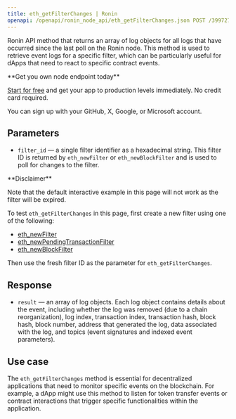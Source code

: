 ---
title: eth_getFilterChanges | Ronin
openapi: /openapi/ronin_node_api/eth_getFilterChanges.json POST /3997273fc956a67dc6982384500e669e
---

Ronin API method that returns an array of log objects for all logs that have occurred since the last poll on the Ronin node. This method is used to retrieve event logs for a specific filter, which can be particularly useful for dApps that need to react to specific contract events.

<Check>
**Get you own node endpoint today**

[Start for free](https://console.chainstack.com/) and get your app to production levels immediately. No credit card required.

You can sign up with your GitHub, X, Google, or Microsoft account.
</Check>


## Parameters

* `filter_id` — a single filter identifier as a hexadecimal string. This filter ID is returned by `eth_newFilter` or `eth_newBlockFilter` and is used to poll for changes to the filter.

<Warning>
**Disclaimer**

Note that the default interactive example in this page will not work as the filter will be expired.

To test `eth_getFilterChanges` in this page, first create a new filter using one of the following:

* [eth\_newFilter](/api-reference/ronin_node_api/eth_newFilter)
* [eth\_newPendingTransactionFilter](/api-reference/ronin_node_api/eth_getFilterChanges)
* [eth\_newBlockFilter](/api-reference/ronin_node_api/eth_newFilter)

Then use the fresh filter ID as the parameter for `eth_getFilterChanges`.
</Warning>


## Response

* `result` — an array of log objects. Each log object contains details about the event, including whether the log was removed (due to a chain reorganization), log index, transaction index, transaction hash, block hash, block number, address that generated the log, data associated with the log, and topics (event signatures and indexed event parameters).

## Use case

The `eth_getFilterChanges` method is essential for decentralized applications that need to monitor specific events on the blockchain. For example, a dApp might use this method to listen for token transfer events or contract interactions that trigger specific functionalities within the application.
